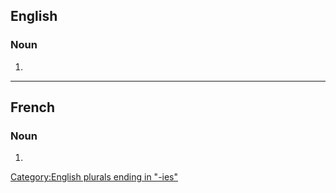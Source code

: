 ==English==

===Noun===
{{head|en|noun plural form}}

# {{plural of|arthroscopy|lang=en}}

[[Category:English plurals ending in "-ies"]]

----

==French==

===Noun===
{{head|fr|noun plural form|g=f}}

# {{plural of|arthroscopie|lang=fr}}